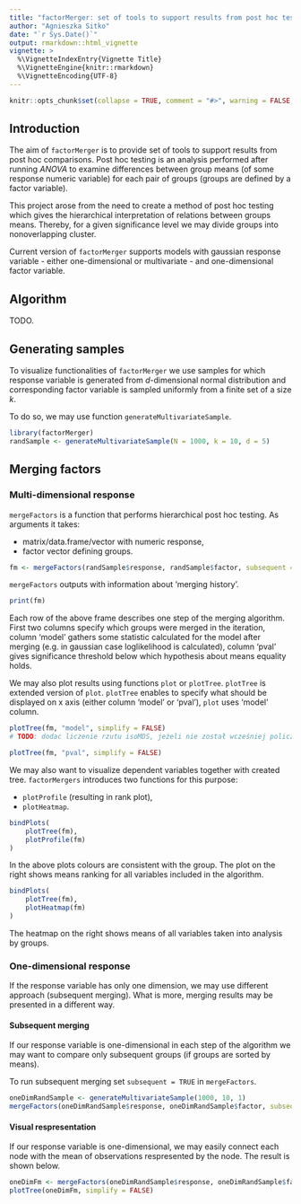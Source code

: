 ```yaml
---
title: "factorMerger: set of tools to support results from post hoc testing"
author: "Agnieszka Sitko"
date: "`r Sys.Date()`"
output: rmarkdown::html_vignette
vignette: >
  %\VignetteIndexEntry{Vignette Title}
  %\VignetteEngine{knitr::rmarkdown}
  %\VignetteEncoding{UTF-8}
---
```


```r
knitr::opts_chunk$set(collapse = TRUE, comment = "#>", warning = FALSE, message = FALSE)
```

## Introduction

The aim of `factorMerger` is to provide set of tools to support results from post hoc comparisons. Post hoc testing is an analysis performed after running *ANOVA* to examine differences between group means (of some response numeric variable) for each pair of groups (groups are defined by a factor variable).

This project arose from the need to create a method of post hoc testing which gives the hierarchical interpretation of relations between groups means. Thereby, for a given significance level we may divide groups into nonoverlapping cluster. 

Current version of `factorMerger` supports models with gaussian response variable - either one-dimensional or multivariate - and one-dimensional factor variable.

## Algorithm

TODO.

## Generating samples 

To visualize functionalities of `factorMerger` we use samples for which response variable is generated from $d$-dimensional normal distribution and corresponding factor variable is sampled uniformly from a finite set of a size $k$. 

To do so, we may use function `generateMultivariateSample`.

```r
library(factorMerger) 
randSample <- generateMultivariateSample(N = 1000, k = 10, d = 5)
```

## Merging factors

### Multi-dimensional response

`mergeFactors` is a function that performs hierarchical post hoc testing. As arguments it takes:

 - matrix/data.frame/vector with numeric response,
 - factor vector defining groups.

```r
fm <- mergeFactors(randSample$response, randSample$factor, subsequent = TRUE)
```

`mergeFactors` outputs with information about 'merging history'.

```r
print(fm)
```

Each row of the above frame describes one step of the merging algorithm. First two columns specify which groups were merged in the iteration, column 'model' gathers some statistic calculated for the model after merging (e.g. in gaussian case loglikelihood is calculated), column 'pval' gives significance threshold below which hypothesis about means equality holds.

We may also plot results using functions `plot` or `plotTree`. `plotTree` is extended version of `plot`. `plotTree` enables to specify what should be displayed on x axis (either column 'model' or 'pval'), `plot` uses 'model' column.

```r
plotTree(fm, "model", simplify = FALSE)
# TODO: dodac liczenie rzutu isoMDS, jeżeli nie został wcześniej policzony
```

```r
plotTree(fm, "pval", simplify = FALSE)
```

We may also want to visualize dependent variables together with created tree. `factorMergers` introduces two functions for this purpose:

 - `plotProfile` (resulting in rank plot),
 - `plotHeatmap`.
 
```r
bindPlots(
    plotTree(fm),
    plotProfile(fm)
)
```

In the above plots colours are consistent with the group. The plot on the right shows means ranking for all variables included in the algorithm. 

```r
bindPlots(
    plotTree(fm),
    plotHeatmap(fm)
)
```

The heatmap on the right shows means of all variables taken into analysis by groups.

### One-dimensional response 

If the response variable has only one dimension, we may use different approach (subsequent merging). What is more, merging results may be presented in a different way.

#### Subsequent merging

If our response variable is one-dimensional in each step of the algorithm we may want to compare only subsequent groups (if groups are sorted by means). 

To run subsequent merging set `subsequent = TRUE` in `mergeFactors`.

```r
oneDimRandSample <- generateMultivariateSample(1000, 10, 1)
mergeFactors(oneDimRandSample$response, oneDimRandSample$factor, subsequent = TRUE)
```

#### Visual respresentation

If our response variable is one-dimensional, we may easily connect each node with the mean of observations respresented by the node. The result is shown below.

```r
oneDimFm <- mergeFactors(oneDimRandSample$response, oneDimRandSample$factor)
plotTree(oneDimFm, simplify = FALSE)
```

